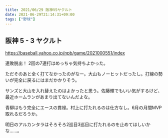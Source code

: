 ```yaml
---
title: 2021/06/29 阪神VSヤクルト
date: 2021-06-29T21:14:31+09:00
tags: ["野球"]
---
```


## 阪神 5 - 3 ヤクルト

https://baseball.yahoo.co.jp/npb/game/2021000551/index

連敗脱出！ 2回の7連打はめっちゃ気持ちよかった。

ただそのあと全く打てなかったのがなー。大山もノーヒットだったし。打線の勢いが完全に戻るにはまだかかりそう。

サンズと大山を入れ替えたのはよかったと思う。佐藤輝でもいい気がするけど、最近ホームランがあまり出てないんだよな。

青柳はもう完全にエースの貫禄。村上に打たれるのは仕方なし。6月の月間MVP取れるだろうか。

明日のアルカンタラはそろそろ2巡目3巡目に打たれるのを止めてほしいかな……。